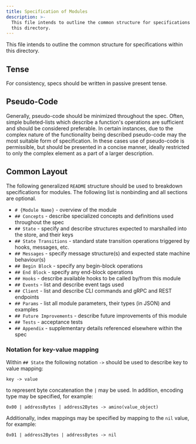 ```yaml
---
title: Specification of Modules
description: >-
  This file intends to outline the common structure for specifications within
  this directory.
---
```


This file intends to outline the common structure for specifications within
this directory.

## Tense

For consistency, specs should be written in passive present tense.

## Pseudo-Code

Generally, pseudo-code should be minimized throughout the spec. Often, simple
bulleted-lists which describe a function's operations are sufficient and should
be considered preferable. In certain instances, due to the complex nature of
the functionality being described pseudo-code may the most suitable form of
specification. In these cases use of pseudo-code is permissible, but should be
presented in a concise manner, ideally restricted to only the complex
element as a part of a larger description.

## Common Layout

The following generalized `README` structure should be used to breakdown
specifications for modules. The following list is nonbinding and all sections are optional.

* `# {Module Name}` - overview of the module
* `## Concepts` - describe specialized concepts and definitions used throughout the spec
* `## State` - specify and describe structures expected to marshalled into the store, and their keys
* `## State Transitions` - standard state transition operations triggered by hooks, messages, etc.
* `## Messages` - specify message structure(s) and expected state machine behaviour(s)
* `## Begin Block` - specify any begin-block operations
* `## End Block` - specify any end-block operations
* `## Hooks` - describe available hooks to be called by/from this module
* `## Events` - list and describe event tags used
* `## Client` - list and describe CLI commands and gRPC and REST endpoints
* `## Params` - list all module parameters, their types (in JSON) and examples
* `## Future Improvements` - describe future improvements of this module
* `## Tests` - acceptance tests
* `## Appendix` - supplementary details referenced elsewhere within the spec

### Notation for key-value mapping

Within `## State` the following notation `->` should be used to describe key to
value mapping:

```text
key -> value
```

to represent byte concatenation the `|` may be used. In addition, encoding
type may be specified, for example:

```text
0x00 | addressBytes | address2Bytes -> amino(value_object)
```

Additionally, index mappings may be specified by mapping to the `nil` value, for example:

```text
0x01 | address2Bytes | addressBytes -> nil
```
